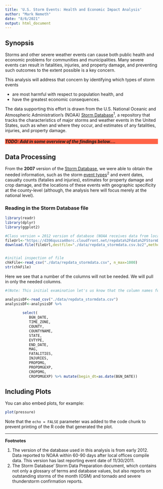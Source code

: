 ```yaml
---
title: 'U.S. Storm Events: Health and Economic Impact Analysis'
author: "Mark Nemeth"
date: "8/6/2021"
output: html_document
---
```


## Synopsis

Storms and other severe weather events can cause both public health and economic problems for communities and municipalities. Many severe events can result in fatalities, injuries, and property damage, and preventing such outcomes to the extent possible is a key concern.

This analysis will address that concern by identifying which types of storm events    

* are most harmful with respect to population health, and  
* have the greatest economic consequences.  

The data supporting this effort is drawn from the U.S. National Oceanic and Atmospheric Administration's (NOAA) [Storm Database][1]<sup>1</sup>, a repository that tracks the characteristics of major storms and weather events in the United States, such as when and where they occur, and estimates of any fatalities, injuries, and property damage.

<h5 style="background-color:rgb(255, 99, 71);">TODO: Add in some overview of the findings below....</h5>  

## Data Processing

From the **2007** version of the [Storm Database][1], we were able to obtain the needed information, such as the storm [event types][2]<sup>2</sup> and event dates, casualty counts (fatalies and injuries), estimates for property damage and crop damage, and the locations of these events with geographic specificity at the county-level (although, the analysis here will focus merely at the national level).  

### Reading in the Storm Database file

```r
library(readr)
library(dplyr)
library(ggplot2)
```
```r

#Class version = 2012 version of database (NOAA receives data from local offices within 60-90 days after local offices record events.)
fileUrl<-"https://d396qusza40orc.cloudfront.net/repdata%2Fdata%2FStormData.csv.bz2"
download.file(fileUrl,destfile="./data/repdata_stormdata.csv.bz2",method="curl")


#initial inspection of file
chkFile<-read_csv("./data/repdata_stormdata.csv", n_max=1000)
str(chkFile)

```

Here we see that a number of the columns will not be needed.  We will pull in only the needed columns.  

```r

#(Note: This initial examination let's us know that the column names for the file are unproblematic for the remainder of our work.)

analysisDF<-read_csv("./data/repdata_stormdata.csv")
analysisDF<-analysisDF %>% 
        
        select(
           BGN_DATE,
           TIME_ZONE,
           COUNTY,
           COUNTYNAME,
           STATE,
           EVTYPE,
           END_DATE,
           MAG,
           FATALITIES,
           INJURIES,
           PROPDMG,
           PROPDMGEXP,
           CROPDMG,
           CROPDMGEXP) %>% mutate(begin_dt=as.date(BGN_DATE))


```

## Including Plots

You can also embed plots, for example:

```r
plot(pressure)
```

Note that the `echo = FALSE` parameter was added to the code chunk to prevent printing of the R code that generated the plot.

---  
**Footnotes**  
  
1. The version of the database used in this analysis is from early 2012. Data reported to NOAA within 60-90 days after local offices compile data.  This version has last reporting event date of 11/30/2011. 
2. The Storm Database' Storm Data Preparation document, which contains not only a glossary of terms and database values, but also reports on outstanding storms of the month (OSM) and tornado and severe thunderstorm confirmation reports.


[1]: https://www.ncdc.noaa.gov/stormevents/ftp.jsp "Storm Database"
[2]: https://www.nws.noaa.gov/directives/sym/pd01016005curr.pdf "event types"

